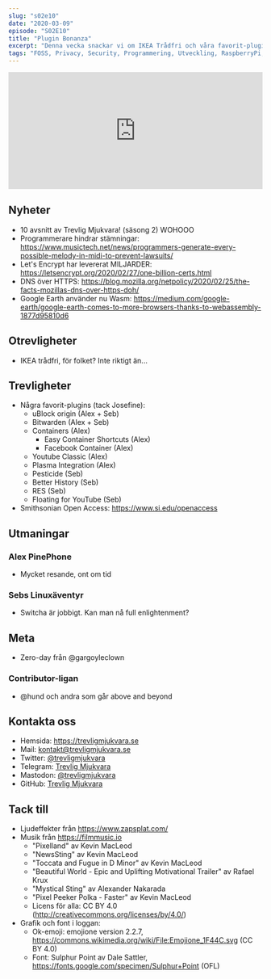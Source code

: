 ```yaml
---
slug: "s02e10"
date: "2020-03-09"
episode: "S02E10"
title: "Plugin Bonanza"
excerpt: "Denna vecka snackar vi om IKEA Trådfri och våra favorit-plugins. Google Earth, Mozillas DOH och andra nyheter."
tags: "FOSS, Privacy, Security, Programmering, Utveckling, RaspberryPi, PinePhone, Technology, Linux, Open Source, DOH, DNS over HTTPS, Google Earth, Wasm, webassembly, IKEA, trådfri, browser plugins, Smithsonian Open Access"
---
```



<SEO title="S02E10 - Plugin Bonanza" />
<div style="width: 100%;">
  <iframe
    src="https://open.spotify.com/embed-podcast/episode/2WYZDPLy14S1iEcExOj1Pr"
    width="100%"
    height="232"
    frameborder="0"
    allowtransparency="true"
    allow="encrypted-media"
  ></iframe>
</div>

## Nyheter
- 10 avsnitt av Trevlig Mjukvara! (säsong 2) WOHOOO
- Programmerare hindrar stämningar: https://www.musictech.net/news/programmers-generate-every-possible-melody-in-midi-to-prevent-lawsuits/
- Let's Encrypt har levererat MILJARDER: https://letsencrypt.org/2020/02/27/one-billion-certs.html
- DNS över HTTPS: https://blog.mozilla.org/netpolicy/2020/02/25/the-facts-mozillas-dns-over-https-doh/
- Google Earth använder nu Wasm: https://medium.com/google-earth/google-earth-comes-to-more-browsers-thanks-to-webassembly-1877d95810d6

## Otrevligheter
- IKEA trådfri, för folket? Inte riktigt än...

## Trevligheter
- Några favorit-plugins (tack Josefine):
  - uBlock origin (Alex + Seb)
  - Bitwarden (Alex + Seb)
  - Containers (Alex)
    - Easy Container Shortcuts (Alex)
    - Facebook Container (Alex)
  - Youtube Classic (Alex)
  - Plasma Integration (Alex)
  - Pesticide (Seb)
  - Better History (Seb)
  - RES (Seb)
  - Floating for YouTube (Seb)
- Smithsonian Open Access: https://www.si.edu/openaccess

## Utmaningar
### Alex PinePhone
- Mycket resande, ont om tid

### Sebs Linuxäventyr
- Switcha är jobbigt. Kan man nå full enlightenment?

## Meta
- Zero-day från @gargoyleclown

### Contributor-ligan
- @hund och andra som går above and beyond

## Kontakta oss
- Hemsida: https://trevligmjukvara.se
- Mail: kontakt@trevligmjukvara.se
- Twitter: [@trevligmjukvara](https://twitter.com/trevligmjukvara)
- Telegram: [Trevlig Mjukvara](https://t.me/trevligmjukvara)
- Mastodon: [@trevligmjukvara](https://mastodon.linuxkompis.se/@trevligmjukvara)
- GitHub: [Trevlig Mjukvara](https://github.com/trevligmjukvara)

## Tack till
- Ljudeffekter från https://www.zapsplat.com/
- Musik från https://filmmusic.io
  - "Pixelland" av Kevin MacLeod
  - "NewsSting" av Kevin MacLeod
  - "Toccata and Fugue in D Minor" av Kevin MacLeod
  - "Beautiful World - Epic and Uplifting Motivational Trailer" av Rafael Krux
  - "Mystical Sting" av Alexander Nakarada
  - "Pixel Peeker Polka - Faster" av Kevin MacLeod
  - Licens för alla: CC BY 4.0 (http://creativecommons.org/licenses/by/4.0/)
- Grafik och font i loggan:
  - Ok-emoji: emojione version 2.2.7, https://commons.wikimedia.org/wiki/File:Emojione_1F44C.svg (CC BY 4.0)
  - Font: Sulphur Point av Dale Sattler, https://fonts.google.com/specimen/Sulphur+Point (OFL)
